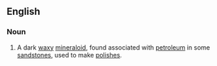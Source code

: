 ==English==

===Noun===
{{en-noun|~}}

# {{lb|en|mineral}} A dark [[waxy]] [[mineraloid]], found associated with [[petroleum]] in some [[sandstone]]s, used to make [[polish]]es.